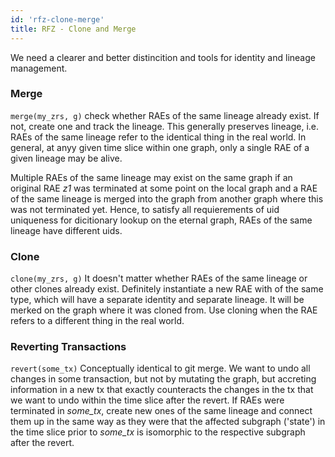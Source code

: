 ```yaml
---
id: 'rfz-clone-merge'
title: RFZ - Clone and Merge
---
```


We need a clearer and better distincition and tools for identity and lineage management.

### Merge
`merge(my_zrs, g)`  check whether RAEs of the same lineage already exist. If not, create one and track the lineage.
This generally preserves lineage, i.e. RAEs of the same lineage refer to the identical thing in the real world. In general, at anyy given time slice within one graph, only a single RAE of a given lineage may be alive. 

Multiple RAEs of the same lineage may exist on the same graph if an original RAE *z1* was terminated at some point on the local graph and a RAE of the same lineage is merged into the graph from another graph where this was not terminated yet. Hence, to satisfy all requierements of uid uniqueness for dicitionary lookup on the eternal graph, RAEs of the same lineage have different uids.

### Clone
`clone(my_zrs, g)`  It doesn't matter whether RAEs of the same lineage or other clones already exist. Definitely instantiate a new RAE with of the same type, which will have a separate identity and separate lineage. It will be merked on the graph where it was cloned from. Use cloning when the RAE refers to a different thing in the real world.

### Reverting Transactions
`revert(some_tx)` Conceptually identical to git merge. We want to undo all changes in some transaction, but not by mutating the graph, but accreting information in a new tx that exactly counteracts the changes in the tx that we want to undo within the time slice after the revert. If RAEs were terminated in *some_tx*, create new ones of the same lineage and connect them up in the same way as they were that the affected subgraph ('state') in the time slice prior to *some_tx* is isomorphic to the respective subgraph after the revert.



